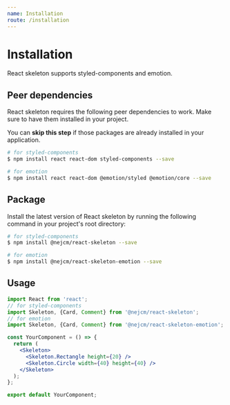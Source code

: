 ```yaml
---
name: Installation
route: /installation
---
```



# Installation

React skeleton supports styled-components and emotion.

## Peer dependencies

React skeleton requires the following peer dependencies to work. Make sure to
have them installed in your project.

<Hint type="info">
  You can <strong>skip this step</strong> if those packages are already
  installed in your application.
</Hint>

```bash
# for styled-components
$ npm install react react-dom styled-components --save

# for emotion
$ npm install react react-dom @emotion/styled @emotion/core --save
```

## Package

Install the latest version of React skeleton by running the following command in
your project's root directory:

```bash
# for styled-components
$ npm install @nejcm/react-skeleton --save

# for emotion
$ npm install @nejcm/react-skeleton-emotion --save
```

## Usage

```jsx
import React from 'react';
// for styled-components
import Skeleton, {Card, Comment} from '@nejcm/react-skeleton';
// for emotion
import Skeleton, {Card, Comment} from '@nejcm/react-skeleton-emotion';

const YourComponent = () => {
  return (
    <Skeleton>
      <Skeleton.Rectangle height={20} />
      <Skeleton.Circle width={40} height={40} />
    </Skeleton>
  );
};

export default YourComponent;
```
